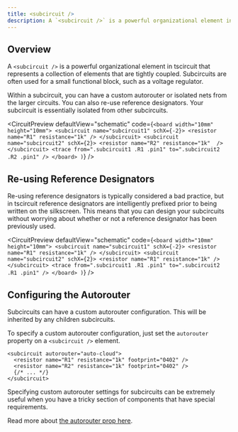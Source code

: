 ```yaml
---
title: <subcircuit />
description: A `<subcircuit />` is a powerful organizational element in tscircuit that
---
```


## Overview

A `<subcircuit />` is a powerful organizational element in tscircuit that
represents a collection of elements that are tightly coupled. Subcircuits are
often used for a small functional block, such as a voltage regulator.

Within a subcircuit, you can have a custom autorouter or isolated nets from the
larger circuits. You can also re-use reference designators. Your subcircuit is
essentially isolated from other subcircuits.


<CircuitPreview
  defaultView="schematic"
  code={`
    <board width="10mm" height="10mm">
      <subcircuit name="subcircuit1" schX={-2}>
        <resistor name="R1" resistance="1k" />
      </subcircuit>
      <subcircuit name="subcircuit2" schX={2}>
        <resistor name="R2" resistance="1k"  />
      </subcircuit>
      <trace from=".subcircuit1 .R1 .pin1" to=".subcircuit2 .R2 .pin1" />
    </board>
  )
  `}
/>

## Re-using Reference Designators

Re-using reference designators is typically considered a bad practice, but in
tscircuit reference designators are intelligently prefixed prior to being
written on the silkscreen. This means that you can design your subcircuits
without worrying about whether or not a reference designator has been previously
used.

<CircuitPreview
  defaultView="schematic"
  code={`
    <board width="10mm" height="10mm">
      <subcircuit name="subcircuit1" schX={-2}>
        <resistor name="R1" resistance="1k" />
      </subcircuit>
      <subcircuit name="subcircuit2" schX={2}>
        <resistor name="R1" resistance="1k" />
      </subcircuit>
      <trace from=".subcircuit1 .R1 .pin1" to=".subcircuit2 .R1 .pin1" />
    </board>
  )
  `}
/>

## Configuring the Autorouter

Subcircuits can have a custom autorouter configuration. This will be inherited
by any children subcircuits.

To specify a custom autorouter configuration, just set the `autorouter` property
on a `<subcircuit />` element.

```tsx
<subcircuit autorouter="auto-cloud">
  <resistor name="R1" resistance="1k" footprint="0402" />
  <resistor name="R2" resistance="1k" footprint="0402" />
  {/* ... */}
</subcircuit>
```

Specifying custom autorouter settings for subcircuits can be extremely useful
when you have a tricky section of components that have special requirements.

Read more about [the autorouter prop here](./board.mdx#setting-the-autorouter).


